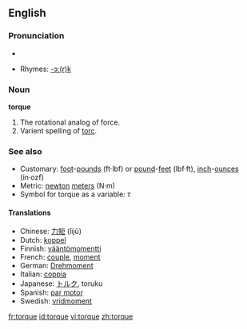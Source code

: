 ==English==

===Pronunciation===
*{{audio|en-us-torque.ogg|Audio (US)}}

*Rhymes: [[Rhymes:English:-ɔː(r)k|-ɔː(r)k]]

===Noun===
'''torque'''
# The rotational analog of force.
# Varient spelling of [[torc]].

===See also===
*Customary: [[foot]]-[[pound-force|pounds]] (ft·lbf) or [[pound-force|pound]]-[[feet]] (lbf·ft), [[inch]]-[[ounce-force|ounces]] (in·ozf)
*Metric: [[newton]] [[meter]]s (N·m)
*Symbol for torque as a variable:  ''&tau;''

====Translations====
*Chinese: [[力矩]] (lìjǔ)
*Dutch: [[koppel]] {{n}}
*Finnish: [[vääntömomentti]]
*French: [[couple]], [[moment]]
*German: [[Drehmoment]] {{n}}
*Italian: [[coppia]]
*Japanese: [[トルク]], toruku
*Spanish: [[par motor]]
*Swedish: [[vridmoment]]


[[fr:torque]]
[[id:torque]]
[[vi:torque]]
[[zh:torque]]